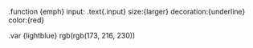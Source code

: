 .function {emph}
    input:
    .text{.input} size:{larger} decoration:{underline} color:{red}

.var {lightblue}
    rgb(rgb(173, 216, 230))